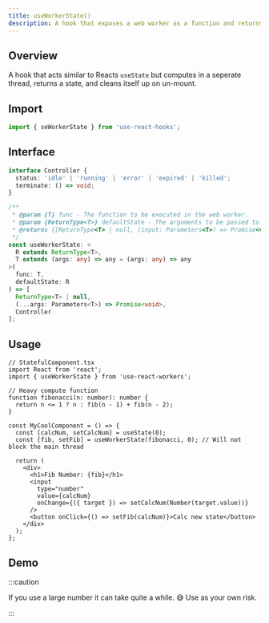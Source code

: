 ```yaml
---
title: useWorkerState()
description: A hook that exposes a web worker as a function and returns state
---
```



## Overview

A hook that acts similar to Reacts `useState` but computes in a seperate thread, returns a state, and cleans itself up on un-mount.

## Import

```ts
import { seWorkerState } from 'use-react-hooks';
```

## Interface

```ts
interface Controller {
  status: 'idle' | 'running' | 'error' | 'expired' | 'killed';
  terminate: () => void;
}

/**
 * @param {T} func - The function to be executed in the web worker.
 * @param {ReturnType<T>} defaultState - The arguments to be passed to the function.
 * @returns {[ReturnType<T> | null, (input: Parameters<T>) => Promise<void>,  Controller]} - An array containing the result of the function and a controller object.
 */
const useWorkerState: <
  R extends ReturnType<T>,
  T extends (args: any) => any = (args: any) => any
>(
  func: T,
  defaultState: R
) => [
  ReturnType<T> | null,
  (...args: Parameters<T>) => Promise<void>,
  Controller
];
```

## Usage

```tsx
// StatefulComponent.tsx
import React from 'react';
import { useWorkerState } from 'use-react-workers';

// Heavy compute function
function fibonacci(n: number): number {
  return n <= 1 ? n : fib(n - 1) + fib(n - 2);
}

const MyCoolComponent = () => {
  const [calcNum, setCalcNum] = useState(0);
  const [fib, setFib] = useWorkerState(fibonacci, 0); // Will not block the main thread

  return (
    <div>
      <h1>Fib Number: {fib}</h1>
      <input
        type="number"
        value={calcNum}
        onChange={({ target }) => setCalcNum(Number(target.value))}
      />
      <button onClick={() => setFib(calcNum)}>Calc new state</button>
    </div>
  );
};
```

## Demo

<UseWorkerState client:only="react" />

:::caution

If you use a large number it can take quite a while. 😅 Use as your own risk.

:::
